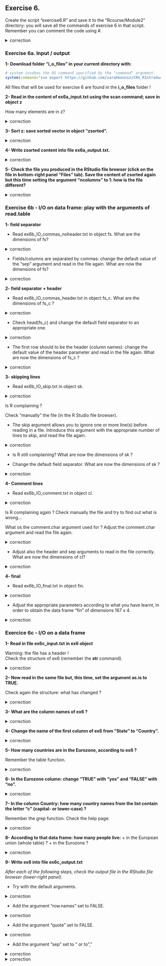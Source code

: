 ## Exercise 6. 

Create the script "exercise6.R" and save it to the "Rcourse/Module2" directory: you will save all the commands of exercise 6 in that script.
<br>Remember you can comment the code using #.


<details>
<summary>
correction
</summary>

```r
getwd()
setwd("Rcourse/Module2")
setwd("~/Rcourse/Module2")
```

</details>

### Exercise 6a. Input / output

**1- Download folder "i_o_files" in your current directory with:** 

```r
# system invokes the OS command specified by the "command" argument.
system(command="svn export https://github.com/sarahbonnin/CRG_RIntroduction/trunk/i_o_files")
```

All files that will be used for exercise 6 are found in the **i_o_files** folder ! 

**2- Read in the content of ex6a_input.txt using the scan command; save in object z**

How many elements are in z?

<details>
<summary>
correction
</summary>

```r
# scan content of the file
z <- scan("i_o_files/ex6a_input.txt")
# number of elements (length of vector)
length(z)
```

</details>

**3- Sort z: save sorted vector in object "zsorted".**

<details>
<summary>
correction
</summary>

```r
zsorted <- sort(z)
```

</details>

**4- Write zsorted content into file ex6a_output.txt.**

<details>
<summary>
correction
</summary>

```r
write(zsorted, "ex6a_output.txt")
```

</details>

**5- Check the file you produced in the RStudio file browser (click on the file in bottom-right panel "Files" tab). Save the content of zsorted again but this time setting the argument "ncolumns" to 1: how is the file different?**

<details>
<summary>
correction
</summary>

```r
write(zsorted, "ex6a_output.txt", ncolumns=1)
```

</details>

### Exercise 6b - I/O on data frame: play with the arguments of read.table
  
**1- field separator**

* Read ex6b_IO_commas_noheader.txt in object fs.
What are the dimensions of fs?

<details>
<summary>
correction
</summary>

```r
# read in file with default parameters
fs <- read.table("i_o_files/ex6b_IO_commas_noheader.txt")
dim(fs)
```

</details>

* Fields/columns are separated by commas: change the default value of the "sep" argument and read in the file again.
What are now the dimensions of fs?

<details>
<summary>
correction
</summary>

```r
# change field separator to ","
fs <- read.table("i_o_files/ex6b_IO_commas_noheader.txt", 
	sep=",")
dim(fs)
```

</details>

**2- field separator + header**

* Read ex6b_IO_commas_header.txt in object fs_c.
What are the dimensions of fs_c ?

<details>
<summary>
correction
</summary>

```r
fs_c <- read.table("i_o_files/ex6b_IO_commas_header.txt")
dim(fs_c)
```

</details>

* Check head(fs_c) and change the default field separator to an appropriate one.

<details>
<summary>
correction
</summary>

```r
fs_c <- read.table("i_o_files/ex6b_IO_commas_header.txt", 
                   sep=",")
```

</details>

* The first row should to be the header (column names): change the default value of the header parameter and read in the file again.
What are now the dimensions of fs_c ?

<details>
<summary>
correction
</summary>

```r
fs_c <- read.table("i_o_files/ex6b_IO_commas_header.txt", 
                   sep=",", 
                   header=TRUE)
```

</details>

**3- skipping lines**

* Read ex6b_IO_skip.txt in object sk.

<details>
<summary>
correction
</summary>

```r
sk <- read.table("i_o_files/ex6b_IO_skip.txt")
```

</details>

Is R complaining ?<br>
 
Check "manually" the file (in the R Studio file browser).<br>

* The skip argument allows you to ignore one or more line(s) before reading in a file. Introduce this argument with the appropriate number of lines to skip, and read the file again.<br>

<details>
<summary>
correction
</summary>

```r
sk <- read.table("i_o_files/ex6b_IO_skip.txt",
                 skip=2)
dim(sk)
```

</details>

* Is R still complaining? 
What are now the dimensions of sk ?

* Change the default field separator.
What are now the dimensions of sk ?

<details>
<summary>
correction
</summary>

```r
sk <- read.table("i_o_files/ex6b_IO_skip.txt",
                 skip=2,
                 sep=",",
                 header=T)
```

</details>

**4- Comment lines**

* Read ex6b_IO_comment.txt in object cl.

<details>
<summary>
correction
</summary>

```r
cl <- read.table("i_o_files/ex6b_IO_comment.txt")
```

</details>

Is R complaining again ? Check manually the file and try to find out what is wrong...<br>

What os the comment.char argument used for ? Adjust the comment.char argument and read the file again.

<details>
<summary>
correction
</summary>

```r
cl <- read.table("i_o_files/ex6b_IO_comment.txt",
                 comment.char = "*")
```

</details>

* Adjust also the header and sep arguments to read in the file correctly.
What are now the dimensions of cl?

<details>
<summary>
correction
</summary>

```r
cl <- read.table("i_o_files/ex6b_IO_comment.txt",
                 comment.char = "*",
                 sep=",",
                 header=TRUE)
dim(cl)
```

</details>

**4- final**

* Read ex6b_IO_final.txt in object fin.

<details>
<summary>
correction
</summary>

```r
fin <- read.table("i_o_files/ex6b_IO_final.txt")
```

</details>

* Adjust the appropriate parameters according to what you have learnt, in order to obtain the data frame "fin" of dimensions 167 x 4.

<details>
<summary>
correction
</summary>

```r
fin <- read.table("i_o_files/ex6b_IO_final.txt",
                  sep=",",
                  header=TRUE,
                  skip=3,
                  comment.char="&"
                  )
```

</details>

### Exercice 6c - I/O on a data frame

**1- Read in file ex6c_input.txt in ex6 object**

Warning: the file has a header !
<br>
Check the structure of ex6 (remember the **str** command).

<details>
<summary>
correction
</summary>

```r
ex6 <- read.table("i_o_files/ex6c_input.txt", 
                  header=TRUE)
str(ex6)
```

</details>


**2- Now read in the same file but, this time, set the argument as.is to TRUE.**

Check again the structure: what has changed ?

<details>
<summary>
correction
</summary>

```r
ex6 <- read.table("i_o_files/ex6c_input.txt", 
                  header=TRUE,
                  as.is=TRUE)
str(ex6)
```

</details>

**3- What are the column names of ex6 ?**

<details>
<summary>
correction
</summary>

```r
colnames(ex6)
```

</details>

**4- Change the name of the first column of ex6 from "State" to "Country".**

<details>
<summary>
correction
</summary>

```r
# extract all column names of ex6
colnames(ex6)
# extract the name of the first column only
colnames(ex6)[1]
# reassign name of the first column only
colnames(ex6)[1] <- "Country"
```

</details>

**5- How many countries are in the Eurozone, according to ex6 ?**

Remember the table function.

<details>
<summary>
correction
</summary>

```r
table(ex6$Eurozone)
```

</details>

**6- In the Eurozone column: change "TRUE" with "yes" and "FALSE" with "no".**

<details>
<summary>
correction
</summary>

```r
# select the Eurozone column
ex6$Eurozone
# elements of the Eurozone column that are exactly TRUE
ex6$Eurozone==TRUE
# extract actual values that are TRUE
ex6$Eurozone[ex6$Eurozone==TRUE]
# reassign all elements that are TRUE with "yes"
ex6$Eurozone[ex6$Eurozone==TRUE] <- "yes"
# same with FALSE
ex6$Eurozone[ex6$Eurozone==FALSE] <- "no"
```

</details>

**7- In the column Country: how many country names from the list contain the letter "c" (capital- or lower-case) ?**

Remember the grep function. Check the help page.

<details>
<summary>
correction
</summary>

```r
# country names with "c" (lower-case)
grep("c", ex6$Country)
# country names with "c" or "C" (ignoring case)
grep("c", ex6$Country, ignore.case = TRUE)
# show actual country names
grep("c", ex6$Country, value=TRUE, ignore.case = TRUE)
```

</details>

**8- According to that data frame: how many people live:**
+ in the European union (whole table) ?
+ in the Eurozone ?

<details>
<summary>
correction
</summary>
  
```r
# sum the whole population column
sum(ex6$Population)
# select elements of ex6 where Eurozone is "yes"
ex6$Eurozone == "yes"
# select only elements in Population for which the corresponding Eurozone elements are "yes"
ex6$Population[ex6$Eurozone == "yes"]
# sum that selection
sum(ex6$Population[ex6$Eurozone == "yes"])
```

</details>

**9- Write ex6 into file ex6c_output.txt**

*After each of the following steps, check the output file in the RStudio file browser (lower-right panel).*

* Try with the default arguments.

<details>
<summary>
correction
</summary>

```r
write.table(ex6, file="ex6c_output.txt")
```

</details>

* Add the argument "row.names" set to FALSE.

<details>
<summary>
correction
</summary>

```r
write.table(ex6, file="ex6c_output.txt", 
            row.names = FALSE)
```

</details>

* Add the argument "quote" set to FALSE.

<details>
<summary>
correction
</summary>

```r
write.table(ex6, file="ex6c_output.txt", 
            row.names = FALSE,
            quote = FALSE)
```

</details>

* Add the argument "sep" set to "\t" or to ","

<details>
<summary>
correction
</summary>

```r
write.table(ex6, file="ex6c_output.txt", 
            row.names = FALSE,
            quote = FALSE,
            sep="\t")
```

</details>

<details>
<summary>
correction
</summary>

```r
write.table(ex6, file="ex6c_output.txt", 
            row.names = FALSE,
            quote = FALSE,
            sep=",")
```

</details>



